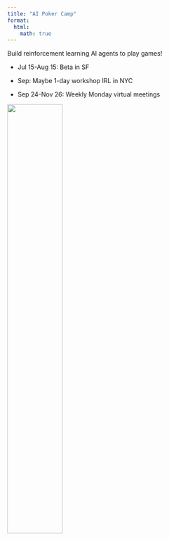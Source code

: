 ```yaml
---
title: "AI Poker Camp"
format:
  html:
    math: true
---
```

Build reinforcement learning AI agents to play games! 

- Jul 15-Aug 15: Beta in SF

- Sep: Maybe 1-day workshop IRL in NYC

- Sep 24-Nov 26: Weekly Monday virtual meetings

![](../assets/pcicon.png){width=50%}
